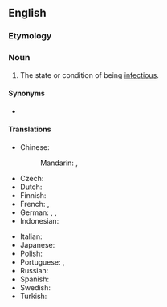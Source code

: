 ==English==

===Etymology===
{{suffix|infectious|ness|lang=en}}

===Noun===
{{en-noun|-}}

# The state or condition of being [[infectious]].

====Synonyms====
* {{l|en|infectiosity}}

====Translations====
{{trans-top|state or condition of being infectious}}
* Chinese:
*: Mandarin: {{t+|cmn|傳染性|sc=Hani}}, {{t+|cmn|传染性|tr=chuánrǎn xìng|sc=Hani}}
* Czech: {{t|cs|nakažlivost|f}}
* Dutch: {{t|nl|infectiositeit}}
* Finnish: {{t|fi|tarttuvuus}}
* French: {{t+|fr|infectiosité|f}}, {{t|fr|nature infectieuse|f}}
* German: {{t+|de|Infektiosität|f}}, {{t|de|Ansteckungsfähigkeit|f}}, {{t+|de|Ansteckungsgefahr|f}}
* Indonesian: {{t|id|daya menular}}
{{trans-mid}}
* Italian: {{t-needed|it}}
* Japanese: {{t|ja|感染力|tr=kansen-ryoku|sc=Jpan}}
* Polish: {{t+|pl|zaraźliwość|f}}
* Portuguese: {{t|pt|infetuosidade|f}}, {{t|pt|infecciosidade|f}}
* Russian: {{t+|ru|зара́зность|f}}
* Spanish: {{t|es|infectividad|f}}
* Swedish: {{t+|sv|smittsamhet}}
* Turkish: {{t+|tr|bulaşıcılık}}
{{trans-bottom}}